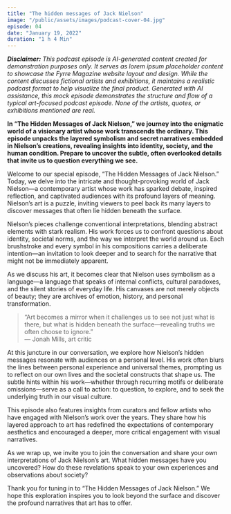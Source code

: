 ```yaml
---
title: "The hidden messages of Jack Nielson"
image: "/public/assets/images/podcast-cover-04.jpg"
episode: 04
date: "January 19, 2022"
duration: "1 h 4 Min"
---
```


_**Disclaimer:** This podcast episode is AI-generated content created for demonstration purposes only. It serves as lorem ipsum placeholder content to showcase the Fyrre Magazine website layout and design. While the content discusses fictional artists and exhibitions, it maintains a realistic podcast format to help visualize the final product. Generated with AI assistance, this mock episode demonstrates the structure and flow of a typical art-focused podcast episode. None of the artists, quotes, or exhibitions mentioned are real._

**In “The Hidden Messages of Jack Nielson,” we journey into the enigmatic world of a visionary artist whose work transcends the ordinary. This episode unpacks the layered symbolism and secret narratives embedded in Nielson’s creations, revealing insights into identity, society, and the human condition. Prepare to uncover the subtle, often overlooked details that invite us to question everything we see.**

Welcome to our special episode, “The Hidden Messages of Jack Nielson.” Today, we delve into the intricate and thought-provoking world of Jack Nielson—a contemporary artist whose work has sparked debate, inspired reflection, and captivated audiences with its profound layers of meaning. Nielson’s art is a puzzle, inviting viewers to peel back its many layers to discover messages that often lie hidden beneath the surface.

Nielson’s pieces challenge conventional interpretations, blending abstract elements with stark realism. His work forces us to confront questions about identity, societal norms, and the way we interpret the world around us. Each brushstroke and every symbol in his compositions carries a deliberate intention—an invitation to look deeper and to search for the narrative that might not be immediately apparent.

As we discuss his art, it becomes clear that Nielson uses symbolism as a language—a language that speaks of internal conflicts, cultural paradoxes, and the silent stories of everyday life. His canvases are not merely objects of beauty; they are archives of emotion, history, and personal transformation.

> “Art becomes a mirror when it challenges us to see not just what is there, but what is hidden beneath the surface—revealing truths we often choose to ignore.”  
> — Jonah Mills, art critic

At this juncture in our conversation, we explore how Nielson’s hidden messages resonate with audiences on a personal level. His work often blurs the lines between personal experience and universal themes, prompting us to reflect on our own lives and the societal constructs that shape us. The subtle hints within his work—whether through recurring motifs or deliberate omissions—serve as a call to action: to question, to explore, and to seek the underlying truth in our visual culture.

This episode also features insights from curators and fellow artists who have engaged with Nielson’s work over the years. They share how his layered approach to art has redefined the expectations of contemporary aesthetics and encouraged a deeper, more critical engagement with visual narratives.

As we wrap up, we invite you to join the conversation and share your own interpretations of Jack Nielson’s art. What hidden messages have you uncovered? How do these revelations speak to your own experiences and observations about society?

Thank you for tuning in to “The Hidden Messages of Jack Nielson.” We hope this exploration inspires you to look beyond the surface and discover the profound narratives that art has to offer.
